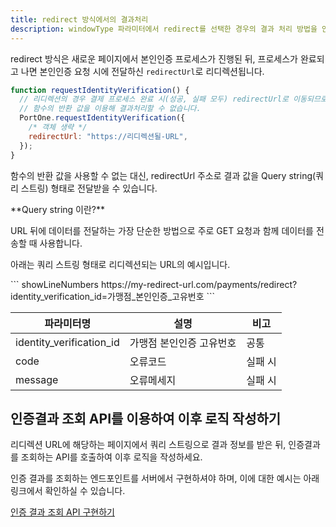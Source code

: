 ```yaml
---
title: redirect 방식에서의 결과처리
description: windowType 파라미터에서 redirect를 선택한 경우의 결과 처리 방법을 안내합니다.
---
```




redirect 방식은 새로운 페이지에서 본인인증 프로세스가 진행된 뒤, 프로세스가 완료되고 나면 본인인증 요청 시에 전달하신 `redirectUrl`로 리디렉션됩니다.

```javascript
function requestIdentityVerification() {
  // 리디렉션의 경우 결제 프로세스 완료 시(성공, 실패 모두) redirectUrl로 이동되므로
  // 함수의 반환 값을 이용해 결과처리할 수 없습니다.
  PortOne.requestIdentityVerification({
    /* 객체 생략 */
    redirectUrl: "https://리디렉션될-URL",
  });
}
```

함수의 반환 값을 사용할 수 없는 대신, redirectUrl 주소로 결과 값을 Query string(쿼리 스트링) 형태로 전달받을 수 있습니다.

<Hint style="info">
  **Query string 이란?**

URL 뒤에 데이터를 전달하는 가장 단순한 방법으로 주로 GET 요청과 함께 데이터를 전송할 때 사용합니다.

</Hint>

아래는 쿼리 스트링 형태로 리디렉션되는 URL의 예시입니다.

<Tabs>
  <Tab title="프로세스 완료 (실패 포함)">
    ``` showLineNumbers
    https://my-redirect-url.com/payments/redirect?
    identity_verification_id=가맹점_본인인증_고유번호
    ```

  </Tab>
</Tabs>

| 파라미터명               | 설명                     | 비고    |
| ------------------------ | ------------------------ | ------- |
| identity_verification_id | 가맹점 본인인증 고유번호 | 공통    |
| code                     | 오류코드                 | 실패 시 |
| message                  | 오류메세지               | 실패 시 |

## 인증결과 조회 API를 이용하여 이후 로직 작성하기

리디렉션 URL에 해당하는 페이지에서 쿼리 스트링으로 결과 정보를 받은 뒤, 인증결과를 조회하는 API를 호출하여 이후 로직을 작성하세요.

인증 결과를 조회하는 엔드포인트를 서버에서 구현하셔야 하며, 이에 대한 예시는 아래 링크에서 확인하실 수 있습니다.

[인증 결과 조회 API 구현하기](../4)
